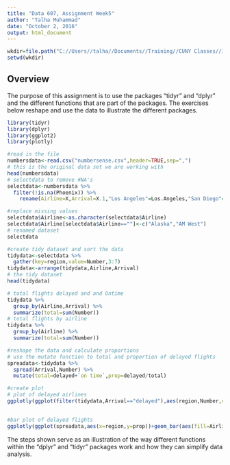 ---
title: "Data 607, Assignment Week5"
author: "Talha Muhammad"
date: "October 2, 2016"
output: html_document
---

```{r filepath, include=FALSE}
wkdir=file.path("C://Users//talha//Documents//Training//CUNY Classes//IS607//Week5")
setwd(wkdir)
```

## Overview    
       
The purpose of this assignment is to use the packages "tidyr" and "dplyr" and the different functions that are part of the packages. The exercises below reshape and use the data to illustrate the different packages. 


```{r setup, warning=FALSE,message=FALSE}
library(tidyr)
library(dplyr)
library(ggplot2)
library(plotly)
```

```{r fileread}
#read in the file
numbersdata<-read.csv("numbersense.csv",header=TRUE,sep=",")
# this is the original data set we are working with
head(numbersdata)
# selectdata to remove #NA's
selectdata<-numbersdata %>%  
  filter(!is.na(Phoenix)) %>% 
    rename(Airline=X,Arrival=X.1,"Los Angeles"=Los.Angeles,"San Diego"=San.Diego,"San Francisco"=San.Francisco)

#replace missing values
selectdata$Airline<-as.character(selectdata$Airline)
selectdata$Airline[selectdata$Airline==""]<-c("Alaska","AM West")
# renamed dataset
selectdata

#create tidy dataset and sort the data
tidydata<-selectdata %>% 
  gather(key=region,value=Number,3:7)
tidydata<-arrange(tidydata,Airline,Arrival)
# the tidy dataset
head(tidydata)

# total flights delayed and and Ontime
tidydata %>% 
  group_by(Airline,Arrival) %>% 
  summarize(total=sum(Number))
# total flights by airline
tidydata %>% 
  group_by(Airline) %>% 
  summarize(total=sum(Number))

#reshape the data and calculate proportions
# use the mutate function to total and proportion of delayed flights
spreadata<-tidydata %>% 
  spread(Arrival,Number) %>% 
  mutate(total=delayed+`on time`,prop=delayed/total)
```
      
      
```{r plots}
#create plot
# plot of delayed airlines
ggplotly(ggplot(filter(tidydata,Arrival=="delayed"),aes(region,Number,color=Airline))+geom_point(size=3)+ggtitle("Delayed Flights")+ylab("Number of Delayed Flights"))
 

#bar plot of delayed flights
ggplotly(ggplot(spreadata,aes(x=region,y=prop))+geom_bar(aes(fill=Airline),stat="identity",position="dodge")+ylab("Proportion of Delayed Flights")+ggtitle("Delayed Flights by Region"))
```
       
        
The steps shown serve as an illustration of the way different functions within the "dplyr" and "tidyr" packages work and how they can simplify data analysis. 
   
   